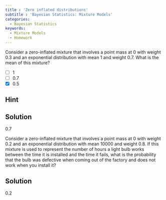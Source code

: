 ```yaml
---
title : 'Zero inflated distributions'
subtitle : 'Bayesian Statistics: Mixture Models'
categories:
  - Bayesian Statistics
keywords:
  - Mixture Models
  - Homework
---
```




::: {#exr-1}
Consider a zero-inflated mixture that involves a point mass at 0 with weight 0.3 and an exponential distribution with mean 1 and weight 0.7.  What is the mean of this mixture?


- [ ] 1
- [ ] 0.7
- [x] 0.5

:::: {.callout-tip collapse="true"}
## Hint

::::


:::: {.callout-note collapse="true"}
## Solution

0.7
::::

:::

::: {#exr-2}

Consider a zero-inflated mixture that involves a point mass at 0 with weight 0.2 and an exponential distribution with mean 10000 and weight 0.8.  If this mixture is used to represent the number of hours a light bulb works between the time it is installed and the time it fails, what is the probability that the bulb was defective when coming out of the factory and does not work when you install it?

:::: {.callout-note collapse="true"}
## Solution

0.2
::::

:::



